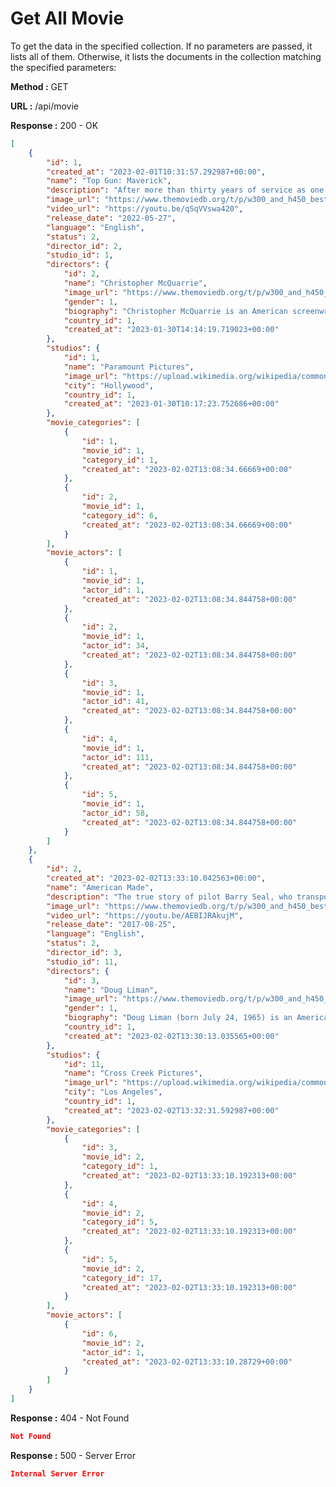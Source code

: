 
# Get All Movie

To get the data in the specified collection. If no parameters are passed, it lists all of them.
Otherwise, it lists the documents in the collection matching the specified parameters:

**Method :** <Badge variant="success">GET</Badge>

**URL :** <Badge variant="dark">/api/movie</Badge>

**Response :** <BadgeOutline variant="success">200 - OK</BadgeOutline>

```json
[
	{
		"id": 1,
		"created_at": "2023-02-01T10:31:57.292987+00:00",
		"name": "Top Gun: Maverick",
		"description": "After more than thirty years of service as one of the Navy’s top aviators, and dodging the advancement in rank that would ground him, Pete “Maverick” Mitchell finds himself training a detachment of TOP GUN graduates for a specialized mission the likes of which no living pilot has ever seen.",
		"image_url": "https://www.themoviedb.org/t/p/w300_and_h450_bestv2/62HCnUTziyWcpDaBO2i1DX17ljH.jpg",
		"video_url": "https://youtu.be/qSqVVswa420",
		"release_date": "2022-05-27",
		"language": "English",
		"status": 2,
		"director_id": 2,
		"studio_id": 1,
		"directors": {
			"id": 2,
			"name": "Christopher McQuarrie",
			"image_url": "https://www.themoviedb.org/t/p/w300_and_h450_bestv2/82W339V8turXUdaCajqOyekxhmD.jpg",
			"gender": 1,
			"biography": "Christopher McQuarrie is an American screenwriter, producer and director. His screenplays include The Usual Suspects, for which he won the 1996 Academy Award, The Way of the Gun and Valkyrie. He is the creator of NBC television series Persons Unknown.",
			"country_id": 1,
			"created_at": "2023-01-30T14:14:19.719023+00:00"
		},
		"studios": {
			"id": 1,
			"name": "Paramount Pictures",
			"image_url": "https://upload.wikimedia.org/wikipedia/commons/thumb/8/89/Paramount_Pictures_2022_%28Blue%29.svg/175px-Paramount_Pictures_2022_%28Blue%29.svg.png",
			"city": "Hollywood",
			"country_id": 1,
			"created_at": "2023-01-30T10:17:23.752686+00:00"
		},
		"movie_categories": [
			{
				"id": 1,
				"movie_id": 1,
				"category_id": 1,
				"created_at": "2023-02-02T13:08:34.66669+00:00"
			},
			{
				"id": 2,
				"movie_id": 1,
				"category_id": 6,
				"created_at": "2023-02-02T13:08:34.66669+00:00"
			}
		],
		"movie_actors": [
			{
				"id": 1,
				"movie_id": 1,
				"actor_id": 1,
				"created_at": "2023-02-02T13:08:34.844758+00:00"
			},
			{
				"id": 2,
				"movie_id": 1,
				"actor_id": 34,
				"created_at": "2023-02-02T13:08:34.844758+00:00"
			},
			{
				"id": 3,
				"movie_id": 1,
				"actor_id": 41,
				"created_at": "2023-02-02T13:08:34.844758+00:00"
			},
			{
				"id": 4,
				"movie_id": 1,
				"actor_id": 111,
				"created_at": "2023-02-02T13:08:34.844758+00:00"
			},
			{
				"id": 5,
				"movie_id": 1,
				"actor_id": 58,
				"created_at": "2023-02-02T13:08:34.844758+00:00"
			}
		]
	},
	{
		"id": 2,
		"created_at": "2023-02-02T13:33:10.042563+00:00",
		"name": "American Made",
		"description": "The true story of pilot Barry Seal, who transported contraband for the CIA and the Medellin cartel in the 1980s.",
		"image_url": "https://www.themoviedb.org/t/p/w300_and_h450_bestv2/23ILgoPSO5ShKcTZOuiTVfqFAUB.jpg",
		"video_url": "https://youtu.be/AEBIJRAkujM",
		"release_date": "2017-08-25",
		"language": "English",
		"status": 2,
		"director_id": 3,
		"studio_id": 11,
		"directors": {
			"id": 3,
			"name": "Doug Liman",
			"image_url": "https://www.themoviedb.org/t/p/w300_and_h450_bestv2/6ebrRCsERA1IchMiF5SufD66stS.jpg",
			"gender": 1,
			"biography": "Doug Liman (born July 24, 1965) is an American film director and producer.",
			"country_id": 1,
			"created_at": "2023-02-02T13:30:13.035565+00:00"
		},
		"studios": {
			"id": 11,
			"name": "Cross Creek Pictures",
			"image_url": "https://upload.wikimedia.org/wikipedia/commons/thumb/f/f0/Cross_Creek_Pictures_logo.png/220px-Cross_Creek_Pictures_logo.png",
			"city": "Los Angeles",
			"country_id": 1,
			"created_at": "2023-02-02T13:32:31.592987+00:00"
		},
		"movie_categories": [
			{
				"id": 3,
				"movie_id": 2,
				"category_id": 1,
				"created_at": "2023-02-02T13:33:10.192313+00:00"
			},
			{
				"id": 4,
				"movie_id": 2,
				"category_id": 5,
				"created_at": "2023-02-02T13:33:10.192313+00:00"
			},
			{
				"id": 5,
				"movie_id": 2,
				"category_id": 17,
				"created_at": "2023-02-02T13:33:10.192313+00:00"
			}
		],
		"movie_actors": [
			{
				"id": 6,
				"movie_id": 2,
				"actor_id": 1,
				"created_at": "2023-02-02T13:33:10.28729+00:00"
			}
		]
	}
]
```

**Response :** <BadgeOutline variant="warning">404 - Not Found</BadgeOutline>

```json
Not Found
```

**Response :** <BadgeOutline variant="danger">500 - Server Error</BadgeOutline>

```json
Internal Server Error
```
